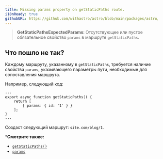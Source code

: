```yaml
---
title: Missing params property on getStaticPaths route.
i18nReady: true
githubURL: https://github.com/withastro/astro/blob/main/packages/astro/src/core/errors/errors-data.ts
---
```


> **GetStaticPathsExpectedParams**: Отсутствующее или пустое обязательное свойство `params` в маршруте `getStaticPaths`.

## Что пошло не так?

Каждому маршруту, указанному в `getStaticPaths`, требуется наличие свойства `params`, указывающего параметры пути, необходимые для сопоставления маршрута.

Например, следующий код:
```astro title="pages/blog/[id].astro"
---
export async function getStaticPaths() {
	return [
		{ params: { id: '1' } }
	];
}
---
```
Создаст следующий маршрут: `site.com/blog/1`.

***Смотрите также:**

-  [`getStaticPaths()`](/ru/reference/api-reference/#getstaticpaths)
-  [`params`](/ru/reference/api-reference/#params)